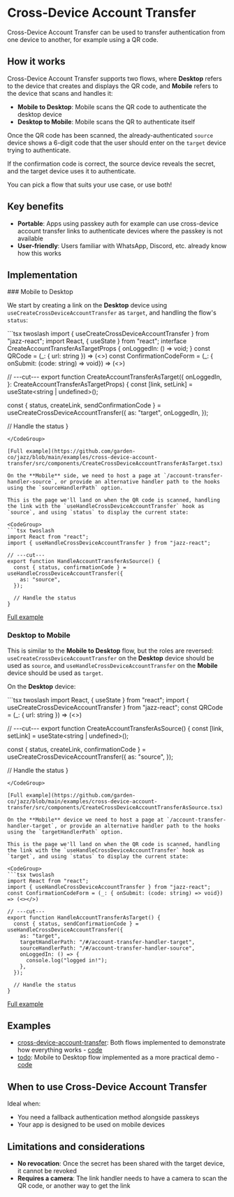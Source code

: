 

# Cross-Device Account Transfer

Cross-Device Account Transfer can be used to transfer authentication from one device to another, for example using a QR code.

## How it works

Cross-Device Account Transfer supports two flows, where **Desktop** refers to the device that creates and displays the QR code, and **Mobile** refers to the device that scans and handles it:

- **Mobile to Desktop**: Mobile scans the QR code to authenticate the desktop device
- **Desktop to Mobile**: Mobile scans the QR to authenticate itself

Once the QR code has been scanned, the already-authenticated `source` device shows a 6-digit code that the user should enter on the `target` device trying to authenticate.

If the confirmation code is correct, the source device reveals the secret, and the target device uses it to authenticate.

You can pick a flow that suits your use case, or use both!

## Key benefits

- **Portable**: Apps using passkey auth for example can use cross-device account transfer links to authenticate devices where the passkey is not available
- **User-friendly**: Users familiar with WhatsApp, Discord, etc. already know how this works

## Implementation

<ContentByFramework framework="react">
### Mobile to Desktop

We start by creating a link on the **Desktop** device using `useCreateCrossDeviceAccountTransfer` as `target`, and handling the flow's `status`:

<CodeGroup>
```tsx twoslash
import { useCreateCrossDeviceAccountTransfer } from "jazz-react";
import React, { useState } from "react";
interface CreateAccountTransferAsTargetProps {
  onLoggedIn: () => void;
}
const QRCode = (_: { url: string }) => (<></>)
const ConfirmationCodeForm = (_: { onSubmit: (code: string) => void}) => (<></>)


// ---cut---
export function CreateAccountTransferAsTarget({
  onLoggedIn,
}: CreateAccountTransferAsTargetProps) {
  const [link, setLink] = useState<string | undefined>();

  const { status, createLink, sendConfirmationCode } = useCreateCrossDeviceAccountTransfer({
    as: "target",
    onLoggedIn,
  });

  // Handle the status
}
```
</CodeGroup>

[Full example](https://github.com/garden-co/jazz/blob/main/examples/cross-device-account-transfer/src/components/CreateCrossDeviceAccountTransferAsTarget.tsx)

On the **Mobile** side, we need to host a page at `/account-transfer-handler-source`, or provide an alternative handler path to the hooks using the `sourceHandlerPath` option.

This is the page we'll land on when the QR code is scanned, handling the link with the `useHandleCrossDeviceAccountTransfer` hook as `source`, and using `status` to display the current state:

<CodeGroup>
```tsx twoslash
import React from "react";
import { useHandleCrossDeviceAccountTransfer } from "jazz-react";

// ---cut---
export function HandleAccountTransferAsSource() {
  const { status, confirmationCode } = useHandleCrossDeviceAccountTransfer({
    as: "source",
  });

  // Handle the status
}
```
</CodeGroup>

[Full example](https://github.com/garden-co/jazz/blob/main/examples/cross-device-account-transfer/src/components/pages/CrossDeviceAccountTransferHandlerSource.tsx)

### Desktop to Mobile

This is similar to the **Mobile to Desktop** flow, but the roles are reversed: `useCreateCrossDeviceAccountTransfer` on the **Desktop** device should be used as `source`, and `useHandleCrossDeviceAccountTransfer` on the **Mobile** device should be used as `target`.

On the **Desktop** device:

<CodeGroup>
```tsx twoslash
import React, { useState } from "react";
import { useCreateCrossDeviceAccountTransfer } from "jazz-react";
const QRCode = (_: { url: string }) => (<></>)

// ---cut---
export function CreateAccountTransferAsSource() {
  const [link, setLink] = useState<string | undefined>();

  const { status, createLink, confirmationCode } = useCreateCrossDeviceAccountTransfer({
    as: "source",
  });

  // Handle the status
}
```
</CodeGroup>

[Full example](https://github.com/garden-co/jazz/blob/main/examples/cross-device-account-transfer/src/components/CreateCrossDeviceAccountTransferAsSource.tsx)

On the **Mobile** device we need to host a page at `/account-transfer-handler-target`, or provide an alternative handler path to the hooks using the `targetHandlerPath` option.

This is the page we'll land on when the QR code is scanned, handling the link with the `useHandleCrossDeviceAccountTransfer` hook as `target`, and using `status` to display the current state:

<CodeGroup>
```tsx twoslash
import React from "react";
import { useHandleCrossDeviceAccountTransfer } from "jazz-react";
const ConfirmationCodeForm = (_: { onSubmit: (code: string) => void}) => (<></>)

// ---cut---
export function HandleAccountTransferAsTarget() {
  const { status, sendConfirmationCode } = useHandleCrossDeviceAccountTransfer({
    as: "target",
    targetHandlerPath: "/#/account-transfer-handler-target",
    sourceHandlerPath: "/#/account-transfer-handler-source",
    onLoggedIn: () => {
      console.log("logged in!");
    },
  });

  // Handle the status
}
```
</CodeGroup>

[Full example](https://github.com/garden-co/jazz/blob/main/examples/cross-device-account-transfer/src/components/pages/CrossDeviceAccountTransferHandlerTarget.tsx)
</ContentByFramework>

## Examples

- [cross-device-account-transfer](https://cross-device-account-transfer-demo.jazz.tools/): Both flows implemented to demonstrate how everything works - [code](https://github.com/garden-co/jazz/blob/main/examples/cross-device-account-transfer)
- [todo](https://todo-demo.jazz.tools/): Mobile to Desktop flow implemented as a more practical demo - [code](https://github.com/garden-co/jazz/blob/main/examples/todo)

## When to use Cross-Device Account Transfer

Ideal when:

- You need a fallback authentication method alongside passkeys
- Your app is designed to be used on mobile devices

## Limitations and considerations

- **No revocation**: Once the secret has been shared with the target device, it cannot be revoked
- **Requires a camera**: The link handler needs to have a camera to scan the QR code, or another way to get the link
